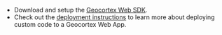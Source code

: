 -   Download and setup the [Geocortex Web SDK](../sdk-overview.mdx).
-   Check out the [deployment instructions](../sdk-deployment.mdx#uploading-custom-code-to-an-app) to learn more about deploying custom code to a Geocortex Web App.
